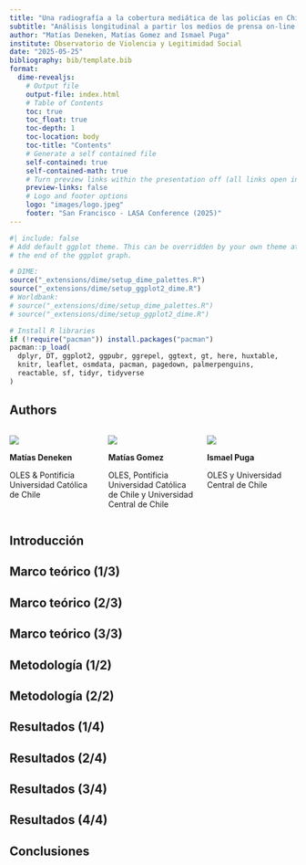 ```yaml
---
title: "Una radiografía a la cobertura mediática de las policías en Chile."
subtitle: "Análisis longitudinal a partir los medios de prensa on-line (2000 – 2024)."
author: "Matías Deneken, Matías Gomez and Ismael Puga"
institute: Observatorio de Violencia y Legitimidad Social 
date: "2025-05-25"
bibliography: bib/template.bib
format:
  dime-revealjs:
    # Output file
    output-file: index.html
    # Table of Contents
    toc: true
    toc_float: true
    toc-depth: 1
    toc-location: body
    toc-title: "Contents"
    # Generate a self contained file
    self-contained: true
    self-contained-math: true
    # Turn preview links within the presentation off (all links open in a new tab)
    preview-links: false
    # Logo and footer options
    logo: "images/logo.jpeg"
    footer: "San Francisco - LASA Conference (2025)"
---
```


```r
#| include: false
# Add default ggplot theme. This can be overridden by your own theme at
# the end of the ggplot graph.

# DIME:
source("_extensions/dime/setup_dime_palettes.R")
source("_extensions/dime/setup_ggplot2_dime.R")
# Worldbank:
# source("_extensions/dime/setup_dime_palettes.R")
# source("_extensions/dime/setup_ggplot2_dime.R")

# Install R libraries
if (!require("pacman")) install.packages("pacman")
pacman::p_load(
  dplyr, DT, ggplot2, ggpubr, ggrepel, ggtext, gt, here, huxtable, 
  knitr, leaflet, osmdata, pacman, pagedown, palmerpenguins,
  reactable, sf, tidyr, tidyverse
)
```

## Authors

:::: {.columns .vh-center-container}

::: {.column width="33%"}
<img src="https://oles2.netlify.app/author/matias-deneken/avatar_hu7a96b8e5b121dc5279c4d6bff5140ace_240327_270x270_fill_q75_lanczos_center.jpg"/>

**Matías Deneken**

OLES & Pontificia Universidad Católica de Chile
:::

::: {.column width="33%"}
<img src="https://sociologia.uc.cl/wp-content/uploads/2023/09/Matias-Gomez-Contreras.jpg"/>

**Matías Gomez**

OLES,  Pontificia Universidad Católica de Chile y Universidad Central de Chile
:::

::: {.column width="34%"}
<img src="https://oles2.netlify.app/author/ismael-puga/avatar_hu44a60fba6b6f881eb1524af750529b1e_1091325_270x270_fill_q75_lanczos_center.jpg"/>

**Ismael Puga**

OLES y Universidad Central de Chile

:::

::::

## Introducción

## Marco teórico (1/3)

## Marco teórico (2/3)

## Marco teórico (3/3)

## Metodología (1/2)

## Metodología (2/2)

## Resultados (1/4)

## Resultados (2/4)

## Resultados (3/4)

## Resultados (4/4)

## Conclusiones


